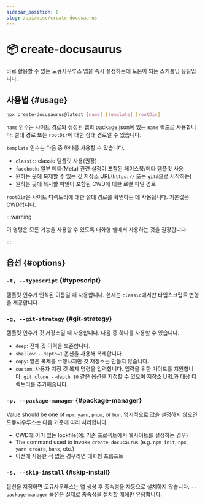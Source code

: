 ```yaml
---
sidebar_position: 0
slug: /api/misc/create-docusaurus
---
```


# 📦 create-docusaurus

바로 활용할 수 있는 도큐사우루스 앱을 즉시 설정하는데 도움이 되는 스캐폴딩 유틸입니다.

## 사용법 {#usage}

```bash
npx create-docusaurus@latest [name] [template] [rootDir]
```

`name` 인수는 사이트 경로와 생성된 앱의 package.json에 있는 `name` 필드로 사용합니다. 절대 경로 또는 `rootDir`에 대한 상대 경로일 수 있습니다.

`template` 인수는 다음 중 하나를 사용할 수 있습니다.

- `classic`: classic 템플릿 사용(권장)
- `facebook`: 일부 메타(Meta) 관련 설정이 포함된 페이스북/메타 템플릿 사용
- 원하는 곳에 복제할 수 있는 깃 저장소 URL(`https://` 또는 `git@`으로 시작하는)
- 원하는 곳에 복사할 파일이 포함된 CWD에 대한 로컬 파일 경로

`rootDir`은 사이트 디렉토리에 대한 절대 경로를 확인하는 데 사용됩니다. 기본값은 CWD입니다.

:::warning

이 명령은 모든 기능을 사용할 수 있도록 대화형 쉘에서 사용하는 것을 권장합니다.

:::

## 옵션 {#options}

### `-t, --typescript` {#typescript}

템플릿 인수가 인식된 이름일 때 사용합니다. 현재는 `classic`에서만 타입스크립트 변형을 제공합니다.

### `-g, --git-strategy` {#git-strategy}

템플릿 인수가 깃 저장소일 때 사용합니다. 다음 중 하나를 사용할 수 있습니다.

- `deep`: 전체 깃 이력을 보존합니다.
- `shallow`: `--depth=1` 옵션을 사용해 복제합니다.
- `copy`: 얕은 복제를 수행사지만 깃 저장소는 만들지 않습니다.
- `custom`: 사용자 지정 깃 복제 명령을 입력합니다. 입력을 위한 가이드를 지원합니다. `git clone --depth 10` 같은 옵션을 지정할 수 있으며 저장소 URL과 대상 디렉토리를 추가해줍니다.

### `-p, --package-manager` {#package-manager}

Value should be one of `npm`, `yarn`, `pnpm`, or `bun`. 명시적으로 값을 설정하지 않으면 도큐사우루스는 다음 기준에 따라 처리합니다.

- CWD에 이미 있는 lockfile(예: 기존 프로젝트에서 웹사이트를 설정하는 경우)
- The command used to invoke `create-docusaurus` (e.g. `npm init`, `npx`, `yarn create`, `bunx`, etc.)
- 이전에 사용한 적 없는 경우라면 대화형 프롬프트

### `-s, --skip-install` {#skip-install}

옵션을 지정하면 도큐사우루스는 앱 생성 후 종속성을 자동으로 설치하지 않습니다. `--package-manager` 옵션은 실제로 종속성을 설치할 때에만 유용합니다.
